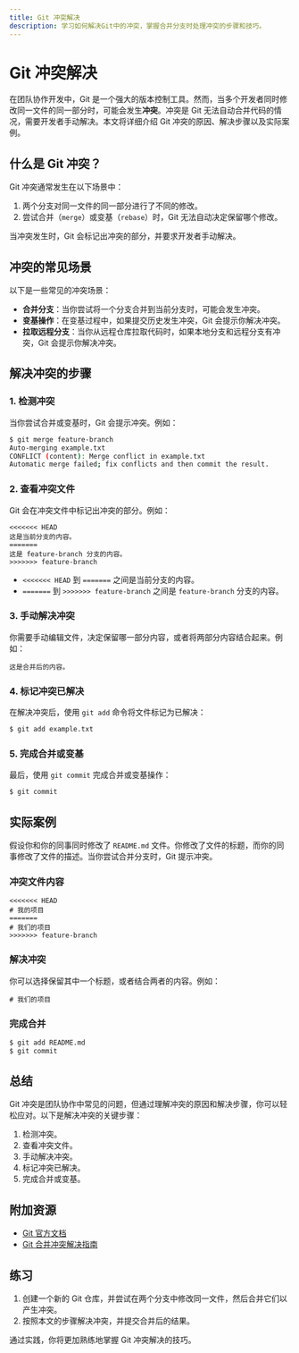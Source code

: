 ```yaml
---
title: Git 冲突解决
description: 学习如何解决Git中的冲突，掌握合并分支时处理冲突的步骤和技巧。
---
```


# Git 冲突解决

在团队协作开发中，Git 是一个强大的版本控制工具。然而，当多个开发者同时修改同一文件的同一部分时，可能会发生**冲突**。冲突是 Git 无法自动合并代码的情况，需要开发者手动解决。本文将详细介绍 Git 冲突的原因、解决步骤以及实际案例。

## 什么是 Git 冲突？

Git 冲突通常发生在以下场景中：

1. 两个分支对同一文件的同一部分进行了不同的修改。
2. 尝试合并（`merge`）或变基（`rebase`）时，Git 无法自动决定保留哪个修改。

当冲突发生时，Git 会标记出冲突的部分，并要求开发者手动解决。

## 冲突的常见场景

以下是一些常见的冲突场景：

- **合并分支**：当你尝试将一个分支合并到当前分支时，可能会发生冲突。
- **变基操作**：在变基过程中，如果提交历史发生冲突，Git 会提示你解决冲突。
- **拉取远程分支**：当你从远程仓库拉取代码时，如果本地分支和远程分支有冲突，Git 会提示你解决冲突。

## 解决冲突的步骤

### 1. 检测冲突

当你尝试合并或变基时，Git 会提示冲突。例如：

```bash
$ git merge feature-branch
Auto-merging example.txt
CONFLICT (content): Merge conflict in example.txt
Automatic merge failed; fix conflicts and then commit the result.
```

### 2. 查看冲突文件

Git 会在冲突文件中标记出冲突的部分。例如：

```plaintext
<<<<<<< HEAD
这是当前分支的内容。
=======
这是 feature-branch 分支的内容。
>>>>>>> feature-branch
```

- `<<<<<<< HEAD` 到 `=======` 之间是当前分支的内容。
- `=======` 到 `>>>>>>> feature-branch` 之间是 `feature-branch` 分支的内容。

### 3. 手动解决冲突

你需要手动编辑文件，决定保留哪一部分内容，或者将两部分内容结合起来。例如：

```plaintext
这是合并后的内容。
```

### 4. 标记冲突已解决

在解决冲突后，使用 `git add` 命令将文件标记为已解决：

```bash
$ git add example.txt
```

### 5. 完成合并或变基

最后，使用 `git commit` 完成合并或变基操作：

```bash
$ git commit
```

## 实际案例

假设你和你的同事同时修改了 `README.md` 文件。你修改了文件的标题，而你的同事修改了文件的描述。当你尝试合并分支时，Git 提示冲突。

### 冲突文件内容

```plaintext
<<<<<<< HEAD
# 我的项目
=======
# 我们的项目
>>>>>>> feature-branch
```

### 解决冲突

你可以选择保留其中一个标题，或者结合两者的内容。例如：

```plaintext
# 我们的项目
```

### 完成合并

```bash
$ git add README.md
$ git commit
```

## 总结

Git 冲突是团队协作中常见的问题，但通过理解冲突的原因和解决步骤，你可以轻松应对。以下是解决冲突的关键步骤：

1. 检测冲突。
2. 查看冲突文件。
3. 手动解决冲突。
4. 标记冲突已解决。
5. 完成合并或变基。

## 附加资源

- [Git 官方文档](https://git-scm.com/doc)
- [Git 合并冲突解决指南](https://www.atlassian.com/git/tutorials/using-branches/merge-conflicts)

## 练习

1. 创建一个新的 Git 仓库，并尝试在两个分支中修改同一文件，然后合并它们以产生冲突。
2. 按照本文的步骤解决冲突，并提交合并后的结果。

通过实践，你将更加熟练地掌握 Git 冲突解决的技巧。